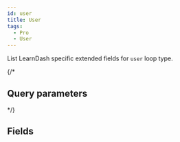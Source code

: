 ```yaml
---
id: user
title: User 
tags:
  - Pro
  - User
---
```


List LearnDash specific extended fields for `user` loop type.

{/*
## Query parameters

<QueryArgsList args={json.query_args} />
*/}


## Fields

<FieldsList fields={json.fields} />

